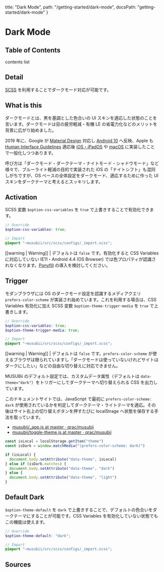   title: "Dark Mode",
  path: "/getting-started/dark-mode",
  docsPath: "getting-started/dark-mode"
}


# Dark Mode

## Table of Contents

contents list

## Detail

[SCSS](/getting-started/using-with-scss) を利用することでダークモード対応が可能です。

## What is this

ダークモードとは、黒を基調とした色合いの UI スキンを適応した状態のことを言います。ダークモードは目の疲労軽減・有機 LE の省電力化などのメリットを背景に広がり始めました。

2019 年に、Google が [Material Design](https://material.io/design/color/dark-theme.html#) 対応し [Android 10](https://www.android.com/android-10/) へ反映、Apple も [Human Interface Guidelines](https://developer.apple.com/design/human-interface-guidelines/ios/visual-design/dark-mode/) 適応後 [iOS・iPadOS](https://support.apple.com/ja-jp/HT210332) や [macOS](https://support.apple.com/ja-jp/HT208976) に実装したことで一般化しつつあります。

呼び方は「ダークモード・ダークテーマ・ナイトモード・シャドウモード」など様々で、ブルーライト軽減の目的で実装された iOS の「ナイトシフト」も混同しがちですが、OS ベースの全体設定をダークモード、適応するために作った UI スキンをダークテーマと考えるとスッキリします。

## Activation

SCSS 変数 `$option-css-variables` を `true` で上書きすることで有効化できます。

```scss
// Override
$option-css-variables: true;

// Import
@import "~musubii/src/scss/configs/_import.scss";
```

[[warning | Warning]]
| デフォルトは `false` です。有効化すると CSS Variables に対応していない IE11・Android 4.4 (OS Browser) では色プロパティが認識されなくなります。[Ponyfill](/getting-started/css-variables#ponyfill) の導入を検討してください。

## Trigger

モダンブラウザには OS のダークモード設定を認識するメディアクエリ `prefers-color-scheme` が実装され始めています。これを利用する場合は、CSS Variables 有効化に加え SCSS 変数 `$option-theme-trigger-media` を `true` で上書きします。

```scss
// Override
$option-css-variables: true;
$option-theme-trigger-media: true;

// Import
@import "~musubii/src/scss/configs/_import.scss";
```

[[warning | Warning]]
| デフォルトは `false` です。`prefers-color-scheme` が使えるブラウザは限られていますし「ダークモードは使っていないけれどサイトはダークにしたい」などの自由な切り替えに対応できません。

MUSUBii のデフォルト設定では、カスタムデータ属性（デフォルトは `data-theme="dark"`）をトリガーにしてダークテーマへ切り替えられる CSS を出力しています。

このドキュメントサイトでは、JavaScript で最初に `prefers-color-scheme: dark` が使用されているかを判定してダークテーマ・ライトテーマを適応。その後はサイト右上の切り替えボタンを押すたびに localStrage へ状態を保存する手法を取っています。

- [musubii/\_app.js at master · qrac/musubii](https://github.com/qrac/musubii/blob/master/src/pages/_app.js)
- [musubii/toggle-theme.js at master · qrac/musubii](https://github.com/qrac/musubii/blob/master/src/components/parts/toggle-theme.js)

```js
const isLocal = localStorage.getItem("theme")
const isDark = window.matchMedia("(prefers-color-scheme: dark)")

if (isLocal) {
  document.body.setAttribute("data-theme", isLocal)
} else if (isDark.matches) {
  document.body.setAttribute("data-theme", "dark")
} else {
  document.body.setAttribute("data-theme", "light")
}
```

## Default Dark

`$option-theme-default` を `dark` で上書きすることで、デフォルトの色合いをダークテーマにすることが可能です。CSS Variables を有効化していない状態でもこの機能は使えます。

```scss
// Override
$option-theme-default: "dark";

// Import
@import "~musubii/src/scss/configs/_import.scss";
```

## Sources

<PreviewSources title={meta.title} docsPath={meta.docsPath} />
